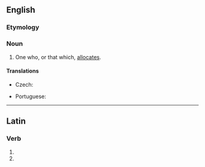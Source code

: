 ==English==

===Etymology===
{{suffix|en|allocate|or}}

===Noun===
{{en-noun}}

# One who, or that which, [[allocate]]s.

====Translations====
{{trans-top|one who, or that which, allocates}}
* Czech: {{t|cs|alokátor|m}}
{{trans-mid}}
* Portuguese: {{t|pt|alocador|m}}
{{trans-bottom}}

----

==Latin==

===Verb===
{{la-verb-form|allocātor}}

# {{inflection of|allocō||2|s|fut|pass|imp|lang=la}}
# {{inflection of|allocō||3|s|fut|pass|imp|lang=la}}